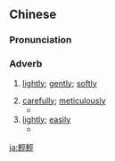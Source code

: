 {{also|轻轻}}
==Chinese==
{{zh-forms|s=轻轻}}

===Pronunciation===
{{zh-pron
|m=qīngqīng
|c=heng1-6 heng1,heng1-4 heng1
|h=pfs=khiâng-khiâng
|mn=khin-khin
|cat=adv
}}

===Adverb===
{{zh-adv}}

# [[lightly]]; [[gently]]; [[softly]]
#: {{zh-x|我 架 車 畀 後面 架 車 '''輕{heng1-4}輕''' 揩 到{dou3-2}。|The car behind bumped '''lightly''' into my car.|C}}
# [[carefully]]; [[meticulously]]
#* {{zh-x|輕輕 聽，我 要 輕輕 聽，我 要 側耳 聽 我 ^主 聲音。|Listen '''carefully''', I want to listen '''carefully'''; I want to listen closely to my Lord's voice.|ref={{lang|zh|我心旋律}} (Melody of My Heart Ministry), [https://www.youtube.com/watch?v=aXIMuC0Y08U {{lang|zh|輕輕聽}}]}}
# [[lightly]]; [[easily]]
#* {{zh-x|將來 一定 要 重辦，決計 不會 輕輕 放過 他們 的。|In the future, we must punish them severely; we are determined not to let them off '''lightly'''.|ref={{lang|zh|李寶嘉}} ({{w|Li Baojia}}), {{lang|zh|文明小史}} (''{{w|Wenming Xiaoshi}}''), {{lang|zh|第五回}} (Chapter 5)}}

[[ja:輕輕]]